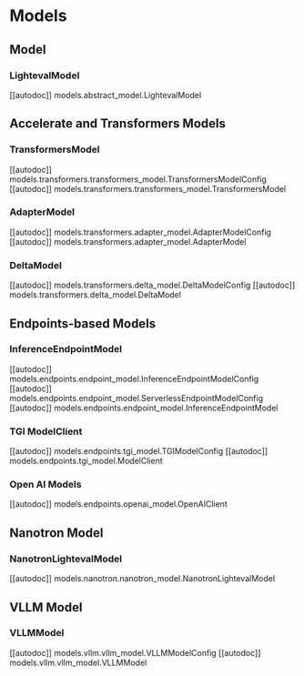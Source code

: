 # Models

## Model
### LightevalModel
[[autodoc]] models.abstract_model.LightevalModel


## Accelerate and Transformers Models
### TransformersModel
[[autodoc]] models.transformers.transformers_model.TransformersModelConfig
[[autodoc]] models.transformers.transformers_model.TransformersModel

### AdapterModel
[[autodoc]] models.transformers.adapter_model.AdapterModelConfig
[[autodoc]] models.transformers.adapter_model.AdapterModel

### DeltaModel
[[autodoc]] models.transformers.delta_model.DeltaModelConfig
[[autodoc]] models.transformers.delta_model.DeltaModel

## Endpoints-based Models
### InferenceEndpointModel
[[autodoc]] models.endpoints.endpoint_model.InferenceEndpointModelConfig
[[autodoc]] models.endpoints.endpoint_model.ServerlessEndpointModelConfig
[[autodoc]] models.endpoints.endpoint_model.InferenceEndpointModel

### TGI ModelClient
[[autodoc]] models.endpoints.tgi_model.TGIModelConfig
[[autodoc]] models.endpoints.tgi_model.ModelClient

### Open AI Models
[[autodoc]] models.endpoints.openai_model.OpenAIClient

## Nanotron Model
### NanotronLightevalModel
[[autodoc]] models.nanotron.nanotron_model.NanotronLightevalModel

## VLLM Model
### VLLMModel
[[autodoc]] models.vllm.vllm_model.VLLMModelConfig
[[autodoc]] models.vllm.vllm_model.VLLMModel
